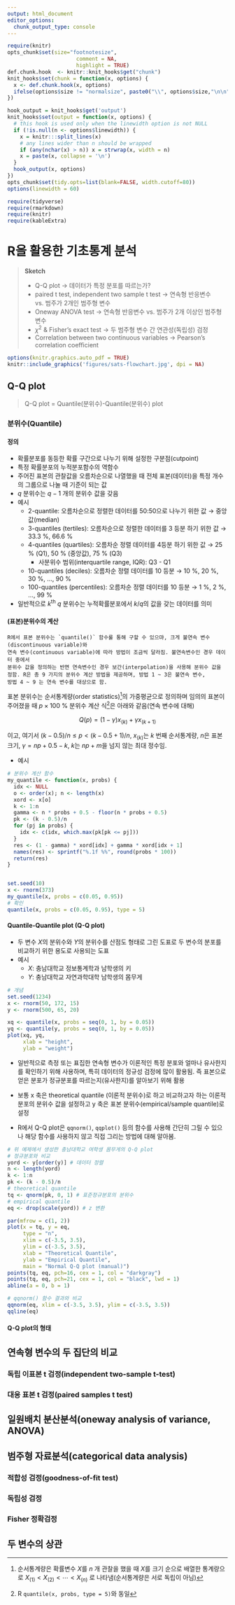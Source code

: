 ```yaml
---
output: html_document
editor_options: 
  chunk_output_type: console
---
```

```r
require(knitr)
opts_chunk$set(size="footnotesize",
                      comment = NA,
                      highlight = TRUE)
def.chunk.hook  <- knitr::knit_hooks$get("chunk")
knit_hooks$set(chunk = function(x, options) {
  x <- def.chunk.hook(x, options)
  ifelse(options$size != "normalsize", paste0("\\", options$size,"\n\n", x, "\n\n \\normalsize"), x)
})

hook_output = knit_hooks$get('output')
knit_hooks$set(output = function(x, options) {
  # this hook is used only when the linewidth option is not NULL
  if (!is.null(n <- options$linewidth)) {
    x = knitr:::split_lines(x)
    # any lines wider than n should be wrapped
    if (any(nchar(x) > n)) x = strwrap(x, width = n)
    x = paste(x, collapse = '\n')
  }
  hook_output(x, options)
})
opts_chunk$set(tidy.opts=list(blank=FALSE, width.cutoff=80))
options(linewidth = 60)

```


```r
require(tidyverse)
require(rmarkdown)
require(knitr)
require(kableExtra)

```

# R을 활용한 기초통계 분석{#basic-stat-analysis}


> **Sketch**
>
> - Q-Q plot $\rightarrow$ 데이터가 특정 분포를 따르는가? 
> - paired t test, independent two sample t test $\rightarrow$ 연속형 반응변수 vs. 범주가 2개인 범주형 변수
> - Oneway ANOVA test $\rightarrow$ 연속형 반응변수 vs. 범주가 2개 이상인 범주형 변수
> - $\chi^2$ & Fisher's exact test $\rightarrow$ 두 범주형 변수 간 연관성(독립성) 검정
> - Correlation between two continuous variables $\rightarrow$ Pearson's correlation coefficient


```r
options(knitr.graphics.auto_pdf = TRUE)
knitr::include_graphics('figures/sats-flowchart.jpg', dpi = NA)

```


## Q-Q plot {#qqplot}

> Q-Q plot = Quantile(분위수)-Quantile(분위수) plot


### 분위수(Quantile) {#quantile-def}


#### 정의 {#quantile-definition .unnumbered}

- 확률분포를 동등한 확률 구간으로 나누기 위해 설정한 구분점(cutpoint)
- 특정 확률분포의 누적분포함수의 역함수
- 주어진 표본의 관찰값을 오름차순으로 나열했을 때 전체 표본(데이터)을 특정 개수의 그룹으로 나눌 때 기준이 되는 값
- $q$ 분위수는 $q-1$ 개의 분위수 값을 갖음
- 예시
   - 2-quantile: 오름차순으로 정렬한 데이터를 50:50으로 나누기 위한 값 $\rightarrow$ 중앙값(median)
   - 3-quantiles (tertiles):  오름차순으로 정렬한 데이터를 3 등분 하기 위한 값 $\rightarrow$ 33.3 %, 66.6 %
   - 4-quantiles (quartiles): 오름차순 정렬 데이터를 4등분 하기 위한 값 $\rightarrow$ 25 % (Q1), 50 % (중앙값), 75 % (Q3)
      - 사분위수 범위(interquartile range, IQR): Q3 - Q1
   - 10-quantiles (deciles): 오름차순 정렬 데이터를 10 등분 $\rightarrow$ 10 %, 20 %, 30 %, ..., 90 %
   - 100-quantiles (percentiles): 오름차순 정렬 데이터를 10 등분 $\rightarrow$ 1 %, 2 %, ..., 99 %
- 일반적으로 $k^{\mathrm{th}}$ $q$ 분위수는 누적확률분포에서 $k/q$의 값을 갖는 데이터를 의미


#### (표본)분위수의 계산 {.unnumbered}


```block2
R에서 표본 분위수는 `quantile()` 함수룰 통해 구할 수 있으먀, 크게 불연속 변수(discontinuous variable)와 
연속 변수(continuous variable)에 따라 방법이 조금씩 달라짐. 불연속변수인 경우 데이터 중에서
분위수 값을 정의하는 반면 연속변수인 경우 보간(interpolation)을 사용해 분위수 값을 정함. R은 총 9 가지의 분위수 계산 방법을 제공하며, 방법 1 ~ 3은 불연속 변수, 
방법 4 ~ 9 는 연속 변수를 대상으로 함. 

```


표본 분위수는 순서통계량(order statistics)^[순서통계량은 확률변수 $X$를 $n$ 개 관찰을 했을 때 $X$를 크기 순으로 배열한 통계량으로 $X_{(1)} < X_{(2)} < \cdots <X_{(n)}$ 로 나타냄(순서통계량은 서로 독립이 아님)]의 가중평균으로 정의하며 임의의 표본이 주어졌을 때 $p \times 100$ %  분위수 계산 식^[R `quantile(x, probs, type = 5)`와 동일]은 아래와 같음(연속 변수에 대해)


$$
Q(p) = (1 - \gamma) x_{(k)} + \gamma x_{(k+1)}
$$


이고, 여기서 $(k - 0.5)/n \leq p < (k - 0.5 +1)/n$, $x_{(k)}$는 $k$ 번째 순서통계량, $n$은 표본크기, $\gamma = np + 0.5 - k$, $k$는 $np + m$을 넘지 않는 최대 정수임. 


- 예시 


```r
# 분위수 계산 함수 
my_quantile <- function(x, probs) {
  idx <- NULL
  o <- order(x); n <- length(x)
  xord <- x[o]
  k <- 1:n
  gamma <- n * probs + 0.5 - floor(n * probs + 0.5)
  pk <- (k - 0.5)/n
  for (pj in probs) {
    idx <- c(idx, which.max(pk[pk <= pj]))
  }
  res <- (1 - gamma) * xord[idx] + gamma * xord[idx + 1]
  names(res) <- sprintf("%.1f %%", round(probs * 100))
  return(res)
}


set.seed(10)
x <- rnorm(373)
my_quantile(x, probs = c(0.05, 0.95))
# 확인
quantile(x, probs = c(0.05, 0.95), type = 5)


```


#### Quantile-Quantile plot (Q-Q plot) {.unnumbered}


- 두 변수 $X$의 분위수와 $Y$의 분위수를 산점도 형태로 그린 도표로 두 변수의 분포를 비교하기 위한 용도로 사용되는 도표
- 예시
   - $X$: 충남대학교 정보통계학과 남학생의 키
   - $Y$: 충남대학교 자연과학대학 남학생의 몸무게

```r
# 개념
set.seed(1234)
x <- rnorm(50, 172, 15)
y <- rnorm(500, 65, 20)

xq <- quantile(x, probs = seq(0, 1, by = 0.05))
yq <- quantile(y, probs = seq(0, 1, by = 0.05))
plot(xq, yq, 
     xlab = "height", 
     ylab = "weight")

```


- 일반적으로 측정 또는 표집한 연속형 변수가 이론적인 특정 분포와 얼마나 유사한지를 확인하기 위해 사용하며, 특히 데이터의 정규성 검정에 많이 활용됨. 
즉 표본으로 얻은 분포가 정규분포를 따르는지(유사한지)를 알아보기 위해 활용

- 보통 x 축은 theoretical quantile (이론적 분위수)로 하고 비교하고자 하는 이론적 분포의 분위수 값을 설정하고 y 축은 표본 분위수(empirical/sample quantile)로 설정 

- R에서 Q-Q plot은 `qqnorm()`, `qqplot()` 등의 함수를 사용해 간단히 그릴 수 있으나 해당 함수를 사용하지 않고 직접 그리는 방법에 대해 알아봄. 


```r
# 위 예제에서 생성한 충남대학교 여학생 몸무게의 Q-Q plot
# 정규분포와 비교
yord <- y[order(y)] # 데이터 정렬
n <- length(yord)
k <- 1:n
pk <- (k - 0.5)/n
# theoretical quantile
tq <- qnorm(pk, 0, 1) # 표준정규분포의 분위수
# empirical quantile
eq <- drop(scale(yord)) # z 변환

par(mfrow = c(1, 2))
plot(x = tq, y = eq, 
     type = "n", 
     xlim = c(-3.5, 3.5), 
     ylim = c(-3.5, 3.5), 
     xlab = "Theoretical Quantile", 
     ylab = "Empirical Quantile", 
     main = "Normal Q-Q plot (manual)")
points(tq, eq, pch=16, cex = 1, col = "darkgray")
points(tq, eq, pch=21, cex = 1, col = "black", lwd = 1)
abline(a = 0, b = 1)

# qqnorm() 함수 결과와 비교
qqnorm(eq, xlim = c(-3.5, 3.5), ylim = c(-3.5, 3.5))
qqline(eq)


```


#### Q-Q plot의 형태 {.unnumbered}


## 연속형 변수의 두 집단의 비교 {#two-group-comp}


### 독립 이표본 t 검정(independent two-sample t-test)


### 대응 표본 t 검정(paired samples t test)


## 일원배치 분산분석(oneway analysis of variance, ANOVA)


## 범주형 자료분석(categorical data analysis)


### 적합성 검정(goodness-of-fit test)


### 독립성 검정


### Fisher 정확검정


## 두 변수의 상관



